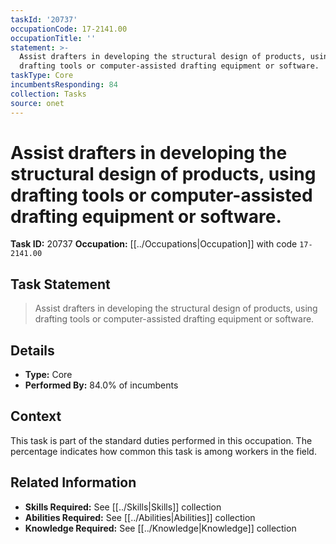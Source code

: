 ```yaml
---
taskId: '20737'
occupationCode: 17-2141.00
occupationTitle: ''
statement: >-
  Assist drafters in developing the structural design of products, using
  drafting tools or computer-assisted drafting equipment or software.
taskType: Core
incumbentsResponding: 84
collection: Tasks
source: onet
---
```

# Assist drafters in developing the structural design of products, using drafting tools or computer-assisted drafting equipment or software.

**Task ID:** 20737
**Occupation:** [[../Occupations|Occupation]] with code `17-2141.00`

## Task Statement

> Assist drafters in developing the structural design of products, using drafting tools or computer-assisted drafting equipment or software.

## Details

- **Type:** Core
- **Performed By:** 84.0% of incumbents

## Context

This task is part of the standard duties performed in this occupation. The percentage indicates how common this task is among workers in the field.

## Related Information

- **Skills Required:** See [[../Skills|Skills]] collection
- **Abilities Required:** See [[../Abilities|Abilities]] collection
- **Knowledge Required:** See [[../Knowledge|Knowledge]] collection
